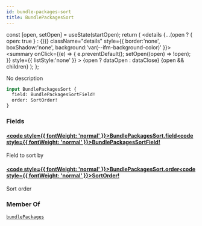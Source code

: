 ```yaml
---
id: bundle-packages-sort
title: BundlePackagesSort
---
```









  const [open, setOpen] = useState(startOpen);
  return (
    <details {...(open ? { open: true } : {})} className="details" style={{ border:'none', boxShadow:'none', background:'var(--ifm-background-color)' }}>
      <summary
        onClick={(e) => {
          e.preventDefault();
          setOpen((open) => !open);
        }}
        style={{ listStyle:'none' }}
      >
      {open ? dataOpen : dataClose}
      </summary>
      {open && children}
    </details>
  );
};








No description


```graphql
input BundlePackagesSort {
  field: BundlePackagesSortField!
  order: SortOrder!
}
```




### Fields

#### [<code style={{ fontWeight: 'normal' }}>BundlePackagesSort.<b>field</b></code>](#)<Bullet />[<code style={{ fontWeight: 'normal' }}><b>BundlePackagesSortField!</b></code>](/swapi/types/enums/bundle-packages-sort-field.mdx) <Badge class="badge badge--secondary badge--non_null" text="non-null"/> <Badge class="badge badge--secondary " text="enum"/> 
Field to sort by


#### [<code style={{ fontWeight: 'normal' }}>BundlePackagesSort.<b>order</b></code>](#)<Bullet />[<code style={{ fontWeight: 'normal' }}><b>SortOrder!</b></code>](/swapi/types/enums/sort-order.mdx) <Badge class="badge badge--secondary badge--non_null" text="non-null"/> <Badge class="badge badge--secondary " text="enum"/> 
Sort order






### Member Of

[`bundlePackages`](/swapi/operations/queries/bundle-packages.mdx)  <Badge class="badge badge--secondary badge--relation" text="query"/>